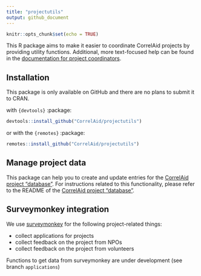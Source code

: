 ```yaml
---
title: "projectutils"
output: github_document
---
```


```r
knitr::opts_chunk$set(echo = TRUE)
```

This R package aims to make it easier to coordinate CorrelAid projects by providing utility functions. 
Additional, more text-focused help can be found in the [documentation for project coordinators](https://docs.correlaid.org/project-manual/project-coordinators).

## Installation
This package is only available on GitHub and there are no plans to submit it to CRAN.

with `{devtools}` :package:
```r
devtools::install_github("CorrelAid/projectutils")
```

or with the `{remotes}` :package: 
```r
remotes::install_github("CorrelAid/projectutils")
```


## Manage project data

This package can help you to create and update entries for the [CorrelAid project "database"](). For instructions related to this functionality, please refer to the README of the [CorrelAid project "database"]().

## Surveymonkey integration
We use [surveymonkey](https://surveymonkey.de) for the following project-related things:

- collect applications for projects
- collect feedback on the project from NPOs
- collect feedback on the project from volunteers

Functions to get data from surveymonkey are under development (see branch `applications`)
